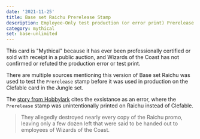 ```yaml
---
date: '2021-11-25'
title: Base set Raichu Prerelease Stamp
description: Employee-Only test production (or error print) Prerelease Raichu.
category: mythical
set: base-unlimited
---
```


This card is "Mythical" because it has ever been professionally certified or sold with receipt in a public auction,
and Wizards of the Coast has not confirmed or refuted the production error or test print.

There are multiple sources mentioning this version of Base set Raichu was used to test the `Prerelease`
stamp before it was used in production on the Clefable card in the Jungle set.

The [story from Hobbylark](https://hobbylark.com/card-games/Pre-Release-Raichu-The-Story-Behind-One-of-the-Worlds-Rarest-Pokmon-Cards)
cites the exsistance as an error, where the `Prerelease` stamp was unintentionally printed on Raichu instead of Clefable.

> They allegedly destroyed nearly every copy of the Raichu promo,
> leaving only a few dozen left that were said to be handed out to employees of Wizards of the Coast.
